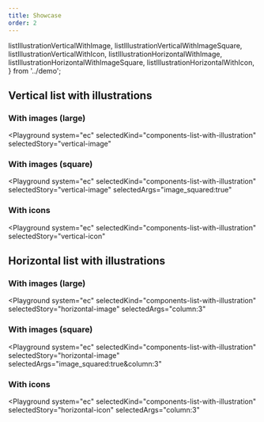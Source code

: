 ```yaml
---
title: Showcase
order: 2
---
```


  listIllustrationVerticalWithImage,
  listIllustrationVerticalWithImageSquare,
  listIllustrationVerticalWithIcon,
  listIllustrationHorizontalWithImage,
  listIllustrationHorizontalWithImageSquare,
  listIllustrationHorizontalWithIcon,
} from '../demo';

## Vertical list with illustrations

### With images (large)

<Playground
  system="ec"
  selectedKind="components-list-with-illustration"
  selectedStory="vertical-image"
>
  <Html markup={listIllustrationVerticalWithImage} />
</Playground>

### With images (square)

<Playground
  system="ec"
  selectedKind="components-list-with-illustration"
  selectedStory="vertical-image"
  selectedArgs="image_squared:true"
>
  <Html markup={listIllustrationVerticalWithImageSquare} />
</Playground>

### With icons

<Playground
  system="ec"
  selectedKind="components-list-with-illustration"
  selectedStory="vertical-icon"
>
  <Html markup={listIllustrationVerticalWithIcon} />
</Playground>

## Horizontal list with illustrations

### With images (large)

<Playground
  system="ec"
  selectedKind="components-list-with-illustration"
  selectedStory="horizontal-image"
  selectedArgs="column:3"
>
  <Html markup={listIllustrationHorizontalWithImage} />
</Playground>

### With images (square)

<Playground
  system="ec"
  selectedKind="components-list-with-illustration"
  selectedStory="horizontal-image"
  selectedArgs="image_squared:true&column:3"
>
  <Html markup={listIllustrationHorizontalWithImageSquare} />
</Playground>

### With icons

<Playground
  system="ec"
  selectedKind="components-list-with-illustration"
  selectedStory="horizontal-icon"
  selectedArgs="column:3"
>
  <Html markup={listIllustrationHorizontalWithIcon} />
</Playground>
